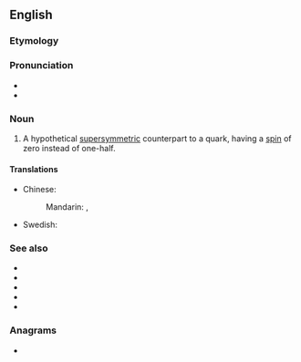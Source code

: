 ==English==

===Etymology===
{{prefix|en|s|quark}}

===Pronunciation===
* {{IPA|en|/skwɑːk/}}
* {{rhymes|en|ɑːk|s=1}}

===Noun===
{{en-noun}}

# {{lb|en|particle}} A hypothetical [[supersymmetric]] counterpart to a quark, having a [[spin]] of zero instead of one-half.

====Translations====
{{trans-top|hypothetical particle}}
* Chinese:
*: Mandarin: {{t|cmn|標量夸克}}, {{t|cmn|标量夸克|tr=biāoliàngkuākè}}
{{trans-mid}}
* Swedish: {{t|sv|skvark|c}}
{{trans-bottom}}

===See also===
* {{l|en|sdown squark}}
* {{l|en|sup squark}}
* {{l|en|sstrange squark}}
* {{l|en|sbottom squark}}
* {{l|en|stop squark}}

===Anagrams===
* {{anagrams|en|a=akqrsu|quarks}}